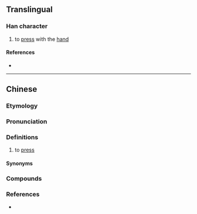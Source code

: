 {{character info}}
==Translingual==

===Han character===
{{Han char|rn=64|rad=手|as=10|sn=13|four=56030|canj=QWKP|ids=⿰扌恩}}

# to [[press]] with the [[hand]]

====References====
* {{Han ref|kx=0449.081|dkj=12556|hdz=31932.010|uh=6441|ud=25665|bh=DDAE|bd=56750}}

----

==Chinese==
{{zh-forms}}

===Etymology===
{{rfe|zh|←→[[按]]?}}

===Pronunciation===
{{zh-pron
|m=èn
|c=on3,jan1
|c-t=on1
|cat=v
}}

===Definitions===
{{zh-hanzi}}

# to [[press]]

====Synonyms====
{{zh-dial|按}}

===Compounds===
{{zh-der|摁扣兒}}

===References===
* {{R:yue:mfccd}}